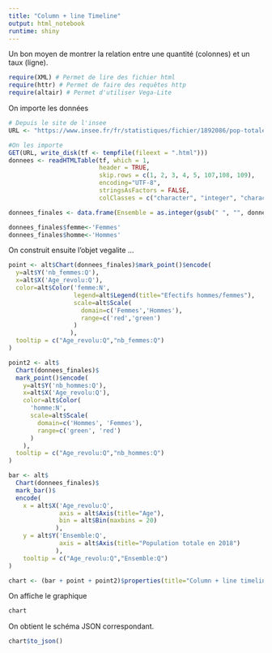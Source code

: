 ```yaml
---
title: "Column + line Timeline"
output: html_notebook
runtime: shiny
---
```


Un bon moyen de montrer la relation entre une quantité (colonnes) et un taux (ligne).

```r
require(XML) # Permet de lire des fichier html
require(httr) # Permet de faire des requêtes http
require(altair) # Permet d'utiliser Vega-Lite
```

On importe les données
```r

# Depuis le site de l'insee
URL <- "https://www.insee.fr/fr/statistiques/fichier/1892086/pop-totale-france.xls"

#On les importe
GET(URL, write_disk(tf <- tempfile(fileext = ".html")))
donnees <- readHTMLTable(tf, which = 1,
                         header = TRUE,
                         skip.rows = c(1, 2, 3, 4, 5, 107,108, 109),
                         encoding="UTF-8",
                         stringsAsFactors = FALSE,
                         colClasses = c("character", "integer", "character", "character", "character", "character"))

donnees_finales <- data.frame(Ensemble = as.integer(gsub(" ", "", donnees$Ensemble, fixed = TRUE)), Age_revolu = donnees$`Âge révolu`,nb_femmes=as.integer(gsub(" ", "", donnees$`Nombre de femmes`, fixed = TRUE)),nb_hommes=as.integer(gsub(" ", "", donnees$`Nombre d'hommes`, fixed = TRUE)))

donnees_finales$femme<-'Femmes'
donnees_finales$homme<-'Hommes'
```


On construit ensuite l'objet vegalite ...
```r
point <- alt$Chart(donnees_finales)$mark_point()$encode(
  y=alt$Y('nb_femmes:Q'),
  x=alt$X('Age_revolu:Q'),
  color=alt$Color('femme:N',
                  legend=alt$Legend(title="Efectifs hommes/femmes"),
                  scale=alt$Scale(
                    domain=c('Femmes','Hommes'),
                    range=c('red','green')
                  )
                 ),
  tooltip = c("Age_revolu:Q","nb_femmes:Q")
)
```

```r
point2 <- alt$
  Chart(donnees_finales)$
  mark_point()$encode(
    y=alt$Y('nb_hommes:Q'),
    x=alt$X('Age_revolu:Q'),
    color=alt$Color(
      'homme:N',
      scale=alt$Scale(
        domain=c('Hommes', 'Femmes'),
        range=c('green', 'red')
      )
    ),
  tooltip = c("Age_revolu:Q","nb_hommes:Q")
)
```

```r
bar <- alt$
  Chart(donnees_finales)$
  mark_bar()$
  encode(
    x = alt$X('Age_revolu:Q',
              axis = alt$Axis(title="Age"),
              bin = alt$Bin(maxbins = 20)
             ),
    y = alt$Y('Ensemble:Q',
              axis = alt$Axis(title="Population totale en 2018")
             ),
    tooltip = c("Age_revolu:Q","Ensemble:Q")
)
```

```r
chart <- (bar + point + point2)$properties(title="Column + line timeline")
```


On affiche le graphique
```r
chart
```

On obtient le schéma JSON correspondant.
```r
chart$to_json()
```
